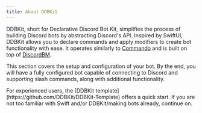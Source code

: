 ```yaml
---
title: About DDBKit
---
```



DDBKit, short for Declarative Discord Bot Kit, simplifies the process of building Discord bots by abstracting Discord's API. Inspired by SwiftUI, DDBKit allows you to declare commands and apply modifiers to create bot functionality with ease. It operates similarly to [Commando](https://github.com/discordjs/commando) and is built on top of [DiscordBM](https://github.com/DiscordBM/DiscordBM).

This section covers the setup and configuration of your bot.
By the end, you will have a fully configured bot capable of 
connecting to Discord and supporting slash commands, along 
with additional functionality.

<Aside type="tip">
For experienced users, the 
[DDBKit template](https://github.com/DDBKit/DDBKit-Template) 
offers a quick start. If you are not too familiar with
Swift and/or DDBKit/making bots already, continue on.
</Aside>
